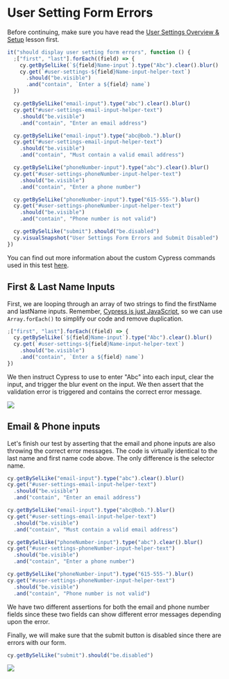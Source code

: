 # User Setting Form Errors

Before continuing, make sure you have read the [User Settings Overview & Setup](/real-world-examples/user-settings-overview-and-setup) lesson first.

```js
it("should display user setting form errors", function () {
  ;["first", "last"].forEach((field) => {
    cy.getBySelLike(`${field}Name-input`).type("Abc").clear().blur()
    cy.get(`#user-settings-${field}Name-input-helper-text`)
      .should("be.visible")
      .and("contain", `Enter a ${field} name`)
  })

  cy.getBySelLike("email-input").type("abc").clear().blur()
  cy.get("#user-settings-email-input-helper-text")
    .should("be.visible")
    .and("contain", "Enter an email address")

  cy.getBySelLike("email-input").type("abc@bob.").blur()
  cy.get("#user-settings-email-input-helper-text")
    .should("be.visible")
    .and("contain", "Must contain a valid email address")

  cy.getBySelLike("phoneNumber-input").type("abc").clear().blur()
  cy.get("#user-settings-phoneNumber-input-helper-text")
    .should("be.visible")
    .and("contain", "Enter a phone number")

  cy.getBySelLike("phoneNumber-input").type("615-555-").blur()
  cy.get("#user-settings-phoneNumber-input-helper-text")
    .should("be.visible")
    .and("contain", "Phone number is not valid")

  cy.getBySelLike("submit").should("be.disabled")
  cy.visualSnapshot("User Settings Form Errors and Submit Disabled")
})
```

You can find out more information about the custom Cypress commands used in this test [here](/real-world-examples/custom-cypress-commands).

## First & Last Name Inputs

First, we are looping through an array of two strings to find the firstName and lastName inputs. Remember, [Cypress is just JavaScript](http://localhost:3000/cypress-fundamentals/cypress-is-just-javascript), so we can use `Array.forEach()` to simplify our code and remove duplication.

```js
;["first", "last"].forEach((field) => {
  cy.getBySelLike(`${field}Name-input`).type("Abc").clear().blur()
  cy.get(`#user-settings-${field}Name-input-helper-text`)
    .should("be.visible")
    .and("contain", `Enter a ${field} name`)
})
```

We then instruct Cypress to use <apiLink apiName="type" displayName=".type()" /> to enter "Abc" into each input, clear the input, and trigger the blur event on the input. We then assert that the validation error is triggered and contains the correct error message.

![](/images/real-world-examples/user-settings/user-setting-form-errors/Screen_Shot_2021-06-29_at_1.29.56_PM.png)

## Email & Phone inputs

Let's finish our test by asserting that the email and phone inputs are also throwing the correct error messages. The code is virtually identical to the last name and first name code above. The only difference is the selector name.

```js
cy.getBySelLike("email-input").type("abc").clear().blur()
cy.get("#user-settings-email-input-helper-text")
  .should("be.visible")
  .and("contain", "Enter an email address")

cy.getBySelLike("email-input").type("abc@bob.").blur()
cy.get("#user-settings-email-input-helper-text")
  .should("be.visible")
  .and("contain", "Must contain a valid email address")

cy.getBySelLike("phoneNumber-input").type("abc").clear().blur()
cy.get("#user-settings-phoneNumber-input-helper-text")
  .should("be.visible")
  .and("contain", "Enter a phone number")

cy.getBySelLike("phoneNumber-input").type("615-555-").blur()
cy.get("#user-settings-phoneNumber-input-helper-text")
  .should("be.visible")
  .and("contain", "Phone number is not valid")
```

We have two different assertions for both the email and phone number fields since these two fields can show different error messages depending upon the error.

Finally, we will make sure that the submit button is disabled since there are errors with our form.

```js
cy.getBySelLike("submit").should("be.disabled")
```

![](/images/real-world-examples/user-settings/user-setting-form-errors/Screen_Shot_2021-06-29_at_1.37.46_PM.png)
